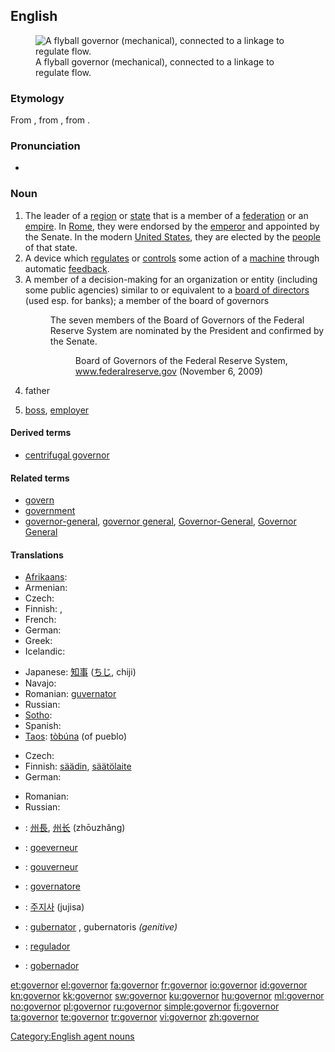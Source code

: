 {{wikipedia}}
==English==
[[Image:Centrifugal governor.png|thumb|right|A flyball governor (mechanical), connected to a linkage to regulate flow.]]

===Etymology===
From {{etyl|la}} {{term|gubernator}}, from {{etyl|grc}} {{term|κυβερνήτης|tr=kybernetes||steersman, pilot, guide|sc=polytonic}}, from {{term|κυβερνάω|tr=kybernao||to steer, to drive, to guide, to act as a pilot|sc=polytonic}}.

===Pronunciation===
* {{audio|En-us-governor.ogg|Audio (US)}}

===Noun===
{{en-noun}}

#The leader of a [[region]] or [[state]] that is a member of a [[federation]] or an [[empire]].  In [[Roman Empire|Rome]], they were endorsed by the [[emperor]] and appointed by the Senate.  In the modern [[United States]], they are elected by the [[people]] of that state.
#A device which [[regulate]]s or [[control]]s some action of a [[machine]] through automatic [[feedback]].
#A member of a decision-making for an organization or entity (including some public agencies) similar to or equivalent to a [[board of directors]] (used esp. for banks); a member of the board of governors
#:The seven members of the Board of Governors of the Federal Reserve System are nominated by the President and confirmed by the Senate.
#::Board of Governors of the Federal Reserve System, [http://www.federalreserve.gov/aboutthefed/bios/board/default.htm www.federalreserve.gov] (November 6, 2009)
#{{informal}} father
#{{informal}} [[boss]], [[employer]]

====Derived terms====
* [[centrifugal governor]]

====Related terms====
*[[govern]]
*[[government]]
*[[governor-general]], [[governor general]], [[Governor-General]], [[Governor General]]

====Translations====
{{trans-top|leader of a region or state}}
* [[Afrikaans]]: {{t|af|goewerneur|xs=Afrikaans}}
* Armenian: {{t|hy|նահանգապետ|tr=nahangapet|sc=Armn}}
* Czech: {{t-|cs|guvernér|m}}
* Finnish: {{t-|fi|kuvernööri}}, {{t+|fi|maaherra}}
* French: {{t+|fr|gouverneur|m}}
* German: {{t+|de|Gouverneur|m}}
* Greek: {{t+|el|κυβερνήτης|m|tr=kyvernítis}}
* Icelandic: {{t|is|ríkisstjóri|m}}
{{trans-mid}}
* Japanese: [[知事]] ([[ちじ]], chiji)
* Navajo: {{tø|nv|naatʼáanii}}
* Romanian: [[guvernator]] {{n}}
* Russian: {{t+|ru|губернатор|m|tr=gub'ernátor}}
* [[Sotho]]: {{t|st|mmusi|xs=Sotho}}
* Spanish: {{t-|es|gobernador|m}}
* [[Taos]]: [[tòbúna]] (of pueblo)
{{trans-bottom}}

{{trans-top|device which regulates or controls}}
* Czech: {{t-|cs|regulátor|m}}
* Finnish: [[säädin]], [[säätölaite]]
* German: {{t+|de|Regler|m}}
{{trans-mid}}
* Romanian: {{t-|ro|regulator|m}}
* Russian: {{t+|ru|регулятор|m|tr=r'egul'átor}}
{{trans-bottom}}

{{checktrans-top}}
*{{ttbc|Chinese}}: [[州長]], [[州长]] (zhōuzhǎng)
*{{ttbc|Dutch}}: [[goeverneur]] {{m}}
*{{ttbc|French}}: [[gouverneur]] {{m}}
*{{ttbc|Italian}}: [[governatore]] {{m}}
*{{ttbc|Korean}}: [[주지사]] (jujisa)
*{{ttbc|Latin}}: [[gubernator]] {{m}}, gubernatoris ''(genitive)''
*{{ttbc|Portuguese}}: [[regulador]] {{m}}
*{{ttbc|Spanish}}: [[gobernador]] {{m}}
{{checktrans-bottom}}

[[Category:English agent nouns]]

[[et:governor]]
[[el:governor]]
[[fa:governor]]
[[fr:governor]]
[[io:governor]]
[[id:governor]]
[[kn:governor]]
[[kk:governor]]
[[sw:governor]]
[[ku:governor]]
[[hu:governor]]
[[ml:governor]]
[[no:governor]]
[[pl:governor]]
[[ru:governor]]
[[simple:governor]]
[[fi:governor]]
[[ta:governor]]
[[te:governor]]
[[tr:governor]]
[[vi:governor]]
[[zh:governor]]